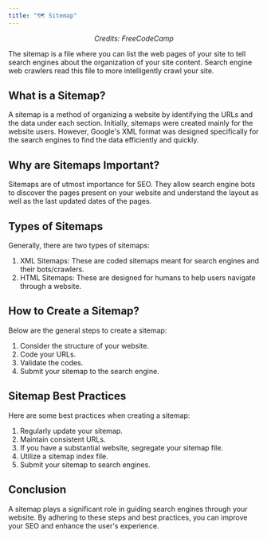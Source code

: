 ```yaml
---
title: "🗺️ Sitemap"
---
```


<YoutubeEmbed URL="https://www.youtube.com/embed/8GmgrxAQfMo?si=ZIk_M9W0qmTlNsgV" />
<p align="center"><i>Credits: FreeCodeCamp</i></p>

The sitemap is a file where you can list the web pages of your site to tell search engines about the organization of your site content. Search engine web crawlers read this file to more intelligently crawl your site.

## What is a Sitemap?

A sitemap is a method of organizing a website by identifying the URLs and the data under each section. Initially, sitemaps were created mainly for the website users. However, Google's XML format was designed specifically for the search engines to find the data efficiently and quickly.

## Why are Sitemaps Important?

Sitemaps are of utmost importance for SEO. They allow search engine bots to discover the pages present on your website and understand the layout as well as the last updated dates of the pages.

## Types of Sitemaps

Generally, there are two types of sitemaps:

1. XML Sitemaps: These are coded sitemaps meant for search engines and their bots/crawlers.
2. HTML Sitemaps: These are designed for humans to help users navigate through a website.

## How to Create a Sitemap?

Below are the general steps to create a sitemap:

1. Consider the structure of your website.
2. Code your URLs.
3. Validate the codes.
4. Submit your sitemap to the search engine.

## Sitemap Best Practices

Here are some best practices when creating a sitemap:

1. Regularly update your sitemap.
2. Maintain consistent URLs.
3. If you have a substantial website, segregate your sitemap file.
4. Utilize a sitemap index file.
5. Submit your sitemap to search engines.

## Conclusion

A sitemap plays a significant role in guiding search engines through your website. By adhering to these steps and best practices, you can improve your SEO and enhance the user's experience.